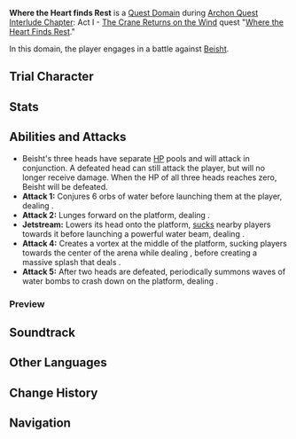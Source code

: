 {{Stub|Character Trial info, check [[Template:Trial Character]] for how to add it}}
{{About|the boss|the character|Beisht|the event challenge|Fleeting Colors in Flight/Oceanic Defender}}
{{Domain Infobox
|title        = Where the Heart Finds Rest
|image        = Domain Oceanic Defender.png
|type         = Quest
|description  = 
|quest        = Where the Heart Finds Rest
|quest_type   = Archon
|region       = Liyue
|area         = Sea of Clouds
|subarea      = Guyun Stone Forest
|domain       = 
|requiredAR   = 
|recLevel     = 
|trial        = Shenhe
}}
'''Where the Heart finds Rest''' is a [[Quest Domain]] during [[Archon Quest]] [[Interlude Chapter]]: Act I - [[The Crane Returns on the Wind]] quest "[[Where the Heart Finds Rest]]."

In this domain, the player engages in a battle against [[Beisht]].

==Trial Character==
{{Trial Character
|wl              = 8
|character_name   = Shenhe
|character_level8 = 90
|weapon_name      = Calamity Queller
|refinement8      = 1
}}

==Stats==
{{Enemy Stats
|hp_ratio  = 6
|hp_type   = 2
|atk_ratio = 4
|hydro_res = 70%
}}

==Abilities and Attacks==
{{Enemy Infobox
|name     = Beisht
|image    = NPC Beisht.png
|title    = Avenger of the Vortex
|type     = Quest Bosses
|element  = Hydro
|ability1 = Vacuum Field
|ability2 = Invincibility Frames
}}
* Beisht's three heads have separate [[HP]] pools and will attack in conjunction. A defeated head can still attack the player, but will no longer receive damage. When the HP of all three heads reaches zero, Beisht will be defeated.
* '''Attack 1:''' Conjures 6 orbs of water before launching them at the player, dealing {{Color|Hydro DMG}}.
* '''Attack 2:''' Lunges forward on the platform, dealing {{Color|AoE Hydro DMG}}.
* '''Jetstream:''' Lowers its head onto the platform, [[Vacuum Field|sucks]] nearby players towards it before launching a powerful water beam, dealing {{Color|AoE Hydro DMG}}.
* '''Attack 4:''' Creates a vortex at the middle of the platform, sucking players towards the center of the arena while dealing {{Color|AoE Hydro DoT}}, before creating a massive splash that deals {{Color|AoE Hydro DMG}}.
* '''Attack 5:''' After two heads are defeated, periodically summons waves of water bombs to crash down on the platform, dealing {{Color|AoE Hydro DMG}}.

===Preview===
{{Preview
|size=185px
|file1    = Beisht Attack 1
|caption1 = Attack 1

|file2    = Beisht Attack 2
|caption2 = Attack 2

|file3    = Beisht Attack 3
|caption3 = Jetstream

|file4    = Beisht Attack 4
|caption4 = Attack 4

|file5    = Beisht Attack 5
|caption5 = Attack 5
}}

==Soundtrack==
{{Soundtracks by Category Table|Where the Heart Finds Rest (Domain) Soundtracks}}

==Other Languages==
{{Transclude|Where the Heart Finds Rest|Other Languages}}

==Change History==
{{Change History|2.4}}

==Navigation==
{{Domain Navbox|Temporary}}
{{Enemy Navbox|Special}}